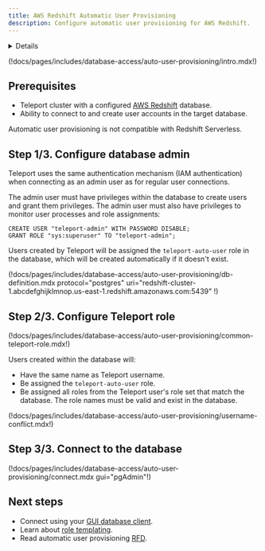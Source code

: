 ```yaml
---
title: AWS Redshift Automatic User Provisioning 
description: Configure automatic user provisioning for AWS Redshift.
---
```


<Details
  title="Version warning"
  opened={true}
  scope={["oss", "enterprise"]}
  scopeOnly={true}
  min="14.2"
>
  Automatic user provisioning for AWS Redshift is available starting from
  Teleport 14.2.
</Details>

(!docs/pages/includes/database-access/auto-user-provisioning/intro.mdx!)

## Prerequisites

- Teleport cluster with a configured [AWS Redshift](../guides/postgres-redshift.mdx) database.
- Ability to connect to and create user accounts in the target database.

<Admonition type="note" title="Supported services">
Automatic user provisioning is not compatible with Redshift Serverless.
</Admonition>

## Step 1/3. Configure database admin

Teleport uses the same authentication mechanism (IAM authentication) when
connecting as an admin user as for regular user connections.

The admin user must have privileges within the database to create users and
grant them privileges. The admin user must also have privileges to monitor user
processes and role assignments:
```
CREATE USER "teleport-admin" WITH PASSWORD DISABLE;
GRANT ROLE "sys:superuser" TO "teleport-admin";
```

Users created by Teleport will be assigned the `teleport-auto-user` role in the
database, which will be created automatically if it doesn't exist.

(!docs/pages/includes/database-access/auto-user-provisioning/db-definition.mdx protocol="postgres" uri="redshift-cluster-1.abcdefghijklmnop.us-east-1.redshift.amazonaws.com:5439" !)

## Step 2/3. Configure Teleport role

(!docs/pages/includes/database-access/auto-user-provisioning/common-teleport-role.mdx!)

Users created within the database will:

- Have the same name as Teleport username.
- Be assigned the `teleport-auto-user` role.
- Be assigned all roles from the Teleport user's role set that match the database.
  The role names must be valid and exist in the database.

(!docs/pages/includes/database-access/auto-user-provisioning/username-conflict.mdx!)

## Step 3/3. Connect to the database

(!docs/pages/includes/database-access/auto-user-provisioning/connect.mdx gui="pgAdmin"!)

## Next steps

- Connect using your [GUI database client](../../connect-your-client/gui-clients.mdx).
- Learn about [role templating](../../access-controls/guides/role-templates.mdx#interpolation-rules).
- Read automatic user provisioning [RFD](https://github.com/gravitational/teleport/blob/master/rfd/0113-automatic-database-users.md).
